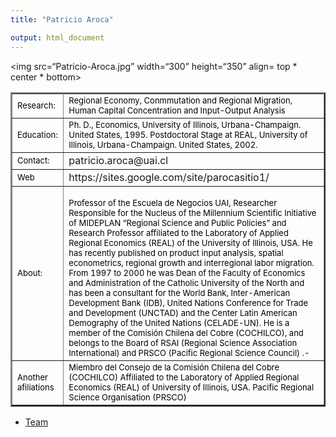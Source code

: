 ```yaml
---
title: "Patricio Aroca"

output: html_document
---
```


<html>



<body>


<table border="2">
<tr>
<img src="Patricio-Aroca.jpg"  width="300" height="350" align= top * center * bottom>

</tr>
<tr>
<td> <font size="2" color="black"> Research:</font>
 </td>

<td>  <font size="2" color="black"> Regional Economy, Conmmutation and Regional Migration, Human Capital Concentration and Input-Output Analysis    </font> </td>

<tr>

<td> <font size="2" color="black"> Education:</font>
 </td>

<td>   <font size="2" color="black"> Ph. D., Economics, University of Illinois, Urbana-Champaign. United States, 1995. 
Postdoctoral Stage at REAL, University of Illinois, Urbana-Champaign. United States, 2002. </font>
</td>

</tr>

<tr>
<td> <font size="2" color="black"> Contact:</font> </td>

<td> patricio.aroca@uai.cl </td>

</tr>

<tr> 
<td > <font size="2" color="black">   Web </font> </td> 
<td> https://sites.google.com/site/parocasitio1/ </td>
</tr>

<tr>
<td> 
<font size="2" color="black"> About: </font> </td>
<td><font size="2" color="black"> 

Professor of the Escuela de Negocios UAI, Researcher Responsible for the Nucleus of the Millennium Scientific Initiative of MIDEPLAN "Regional Science and Public Policies" and Research Professor affiliated to the Laboratory of Applied Regional Economics (REAL) of the University of Illinois, USA. He has recently published on product input analysis, spatial econometrics, regional growth and interregional labor migration. From 1997 to 2000 he was Dean of the Faculty of Economics and Administration of the Catholic University of the North and has been a consultant for the World Bank, Inter-American Development Bank (IDB), United Nations Conference for Trade and Development (UNCTAD) and the Center Latin American Demography of the United Nations (CELADE-UN). He is a member of the Comisión Chilena del Cobre (COCHILCO), and belongs to the Board of RSAI (Regional Science Association International) and PRSCO (Pacific Regional Science Council) .-
 </font>
</td>
</tr>
</tr>

<tr>
<td> <font size="2" color="black"> Another afiliations </font> </td>
<td> <font size="2" color="black"> Miembro del Consejo de la Comisión Chilena del Cobre (COCHILCO)
Affiliated to the Laboratory of Applied Regional Economics (REAL) of University of Illinois, USA.
 Pacific Regional Science Organisation (PRSCO) </font> </td>

</tr>

</table> 


- <a href="equipo.html"> Team </a>

</body>


</html>
